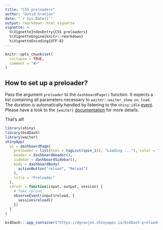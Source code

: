 ```yaml
---
title: "CSS preloaders"
author: "David Granjon"
date: "`r Sys.Date()`"
output: rmarkdown::html_vignette
vignette: >
  %\VignetteIndexEntry{CSS preloaders}
  %\VignetteEngine{knitr::rmarkdown}
  %\VignetteEncoding{UTF-8}
---
```


```r
knitr::opts_chunk$set(
  collapse = TRUE,
  comment = "#>"
)
```

## How to set up a preloader?

Pass the argument `preloader` to the `dashboardPage()` function. It expects a list containing all parameters necessary to `waiter::waiter_show_on_load`. The duration is automatically handled by listening to the `shiny:idle` [event](https://shiny.rstudio.com/articles/js-events.html). Please have a look to the 
`{waiter}` [documentation](https://waiter.john-coene.com/) for more details.

That's all!

```r
library(shiny)
library(bs4Dash)
library(waiter)
shinyApp(
  ui = dashboardPage(
    preloader = list(html = tagList(spin_1(), "Loading ..."), color = "#3c8dbc"),
    header = dashboardHeader(),
    sidebar = dashboardSidebar(),
    body = dashboardBody(
      actionButton("reload", "Reload")
    ),
    title = "Preloader"
  ),
  server = function(input, output, session) {
    # fake reload
    observeEvent(input$reload, {
      session$reload()
    })
  }
)
```

```r
bs4Dash:::app_container("https://dgranjon.shinyapps.io/bs4Dash-preloader/", TRUE)
```